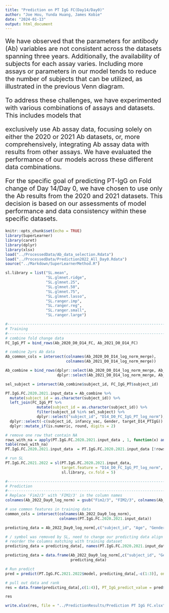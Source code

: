 ```yaml
---
title: "Prediction on PT IgG FC(Day14/Day0)"
author: "Joe Hou, Yunda Huang, James Kobie"
date: "2024-01-13"
output: html_document
---
```


<div style="font-size:20px;">
We have observed that the parameters for antibody (Ab) variables are not consistent across the datasets spanning three years. Additionally, the availability of subjects for each assay varies. Including more assays or parameters in our model tends to reduce the number of subjects that can be utilized, as illustrated in the previous Venn diagram.

To address these challenges, we have experimented with various combinations of assays and datasets. This includes models that

exclusively use Ab assay data, focusing solely on either the 2020 or 2021 Ab datasets, or, more comprehensively, integrating Ab assay data with results from other assays. We have evaluated the performance of our models across these different data combinations.

For the specific goal of predicting PT-IgG on Fold change of Day 14/Day 0, we have chosen to use only the Ab results from the 2020 and 2021 datasets. This decision is based on our assessments of model performance and data consistency within these specific datasets.
</div>

```r
knitr::opts_chunk$set(echo = TRUE)
library(SuperLearner)
library(caret)
library(dplyr)
library(xlsx)
load("../ProcessedData/Ab_data_selection.Rdata")
load("../ProcessedData/Prediction2022_All_Day0.Rdata")
source("../Markdown/SuperLearnerMethod.R")
```

```r
sl.library = list("SL.mean",
                  "SL.glmnet.ridge",
                  "SL.glmnet.25",
                  "SL.glmnet.50",
                  "SL.glmnet.75",
                  "SL.glmnet.lasso",
                  "SL.ranger.imp",
                  "SL.ranger.reg",
                  "SL.ranger.small",
                  "SL.ranger.large")

#-----------------------------------------------------------------------------#
# Training
#-----------------------------------------------------------------------------#
# combine fold change data
FC_IgG_PT = bind_rows(Ab_2020_D0_D14_FC, Ab_2021_D0_D14_FC)

# combine 2yrs Ab data
Ab_common_cols = intersect(colnames(Ab_2020_D0_D14_log_norm_merge), 
                           colnames(Ab_2021_D0_D14_log_norm_merge))

Ab_combine = bind_rows(dplyr::select(Ab_2020_D0_D14_log_norm_merge, Ab_common_cols), 
                       dplyr::select(Ab_2021_D0_D14_log_norm_merge, Ab_common_cols)) 

sel_subject = intersect(Ab_combine$subject_id, FC_IgG_PT$subject_id)

PT.IgG.FC.2020.2021.input_data = Ab_combine %>%
  mutate(subject_id = as.character(subject_id)) %>%
  left_join(FC_IgG_PT %>% 
              mutate(subject_id = as.character(subject_id)) %>%
              filter(subject_id %in% sel_subject) %>%
              dplyr::select("subject_id", "D14_D0_FC_IgG_PT_log_norm"), by = "subject_id") %>%
  dplyr::select(-c(subject_id, infancy_vac, Gender, target_D14_PTIgG)) %>%
  dplyr::mutate_if(is.numeric, round, digits = 2)

# remove one row that contain NA
rows_with_na = apply(PT.IgG.FC.2020.2021.input_data , 1, function(x) any(is.na(x)))
table(rows_with_na)
PT.IgG.FC.2020.2021.input_data  = PT.IgG.FC.2020.2021.input_data [!rows_with_na, ]

# run SL
PT.IgG.FC.2021.2022 = sl(PT.IgG.FC.2020.2021.input_data, 
                         target.feature = "D14_D0_FC_IgG_PT_log_norm", 
                         sl.library, cv.fold = 5)

#-----------------------------------------------------------------------------#
# Prediction
#-----------------------------------------------------------------------------#
# Replace 'Fim2/3' with 'FIM2/3' in the column names
colnames(Ab_2022_Day0_log_norm) = gsub("Fim2/3", "FIM2/3", colnames(Ab_2022_Day0_log_norm))

# use common features in training data
common_cols = intersect(colnames(Ab_2022_Day0_log_norm), 
                        colnames(PT.IgG.FC.2020.2021.input_data))

predicting_data = Ab_2022_Day0_log_norm[,c("subject_id", "Age", "Gender", "infancy_vac", common_cols)]

# / symbol was removed by SL, need to change our predicting data align with that
# reorder the columns matching with training dataset
predicting_data = predicting_data[, names(PT.IgG.FC.2020.2021.input_data[,-35])]

predicting_data = data.frame(Ab_2022_Day0_log_norm[,c("subject_id", "Gender", "infancy_vac")], 
                             predicting_data)

# Run predict
pred = predict(PT.IgG.FC.2021.2022$model, predicting_data[,-c(1:3)], onlySL = TRUE)

# pull out data and rank
res = data.frame(predicting_data[,c(1:4)], PT_IgG_predict_value = pred$pred, PT_IgG_FC_Rank = rank(-pred$pred))

res

write.xlsx(res, file = "../PredictionResults/Prediction PT IgG FC.xlsx", col.names = TRUE, row.names = FALSE)
```